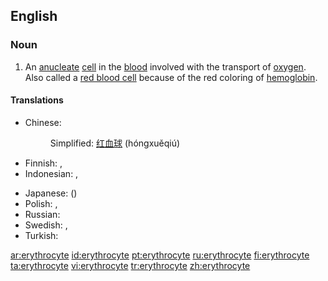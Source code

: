 ==English==

===Noun===
{{en-noun}}

# {{cytology}} An [[anucleate]] [[cell]] in the [[blood]] involved with the transport of [[oxygen]].  Also called a [[red blood cell]] because of the red coloring of [[hemoglobin]].

====Translations====
{{trans-top|a red blood cell}}
*Chinese:
*:Simplified: [[红血球]] (hóngxuěqiú)
*Finnish: {{t+|fi|punasolu}}, {{t+|fi|erytrosyytti}}
*Indonesian: {{t|id|eritrosit|xs=Indonesian}}, {{t|id|sel darah merah|xs=Indonesian}}
{{trans-mid}}
*Japanese: {{t-|ja|赤血球|sc=Jpan}} ({{t|ja|せっけっきゅう|tr=sekkekkyū|sc=Jpan}})
*Polish: {{t-|pl|erytrocyt|m}}, {{t|pl|krwinka czerwona|f}}
*Russian: {{t|ru|эритроцит|sc=Cyrl}}
*Swedish: {{t+|sv|erytrocyt}}, {{t|sv|röd blodkropp}}
*Turkish: {{t+|tr|alyuvar}}
{{trans-bottom}}

[[ar:erythrocyte]]
[[id:erythrocyte]]
[[pt:erythrocyte]]
[[ru:erythrocyte]]
[[fi:erythrocyte]]
[[ta:erythrocyte]]
[[vi:erythrocyte]]
[[tr:erythrocyte]]
[[zh:erythrocyte]]